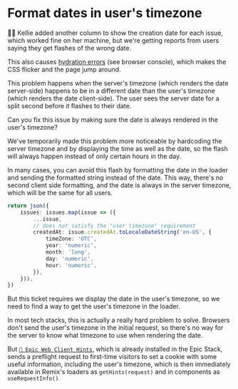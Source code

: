# Format dates in user's timezone

👨‍💼 Kellie added another column to show the creation date for each issue, which worked fine on her machine, but we're getting reports from users saying they get flashes of the wrong date.

This also causes [hydration errors](https://www.jacobparis.com/content/remix-hydration-errors#timezone-mismatches) (see browser console), which makes the CSS flicker and the page jump around.

This problem happens when the server's timezone (which renders the date server-side) happens to be in a different date than the user's timezone (which renders the date client-side). The user sees the server date for a split second before it flashes to their date.

Can you fix this issue by making sure the date is always rendered in the user's timezone?

<callout-info>

We've temporarily made this problem more noticeable by hardcoding the server timezone and by displaying the time as well as the date, so the flash will always happen instead of only certain hours in the day.

</callout-info>

In many cases, you can avoid this flash by formatting the date in the loader and sending the formatted string instead of the date. This way, there's no second client side formatting, and the date is always in the server timezone, which will be the same for all users.

```ts
return json({
	issues: issues.map(issue => ({
		...issue,
		// does not satisfy the "user timezone" requirement
		createdAt: issue.createdAt.toLocaleDateString('en-US', {
			timeZone: 'UTC',
			year: 'numeric',
			month: 'long',
			day: 'numeric',
			hour: 'numeric',
		}),
	})),
})
```

But this ticket requires we display the date in the user's timezone, so we need to find a way to get the user's timezone in the loader.

In most tech stacks, this is actually a really hard problem to solve. Browsers don't send the user's timezone in the initial request, so there's no way for the server to know what timezone to use when rendering the date.

But [`📜 Epic Web Client Hints`](https://github.com/epicweb-dev/client-hints), which is already installed in the Epic Stack, sends a preflight request to first-time visitors to set a cookie with some useful information, including the user's timezone, which is then immediately available in Remix's loaders as `getHints(request)` and in components as `useRequestInfo()`
